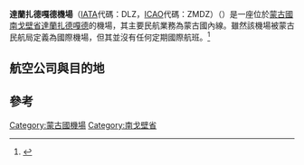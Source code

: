 {{Infobox Airport 
| name         = 達蘭扎德嘎德機場<br>{{lang|mn|<small>Гурван Сайхан нисэх онгоцны буудал</small>}}<br>Dalanzadgad Airport
| nativename   =
| nativename-a = 
| nativename-r =
| image        = Dalanzadgad Airport.JPG
| image-width  = 250px
| caption      = 
| IATA         = DLZ
| ICAO         = ZMDZ
| type         = 軍民共用
| owner        = 
| operator     = 蒙古民用航空局
| city-served  = [[蒙古国|蒙古国]][[達蘭扎德嘎德|達蘭扎德嘎德]]
| location     =
| metric-elev  = y
| elevation-m  = 1,460
| coordinates  =
| website      = 
| pushpin_map            = Mongolia
| pushpin_label          = '''DLZ'''
| pushpin_map_caption    = 機場在蒙古國的位置
| pushpin_label_position = top
| latd =  43 | latm = 36 | lats = 31 | latNS = N
| longd= 104 | longm= 22 | longs= 01 | longEW= E
| coordinates_region     = MN-053
| metric-rwy   = y
| r1-number    = 03/21
| r1-length-m  = 2,300
| r1-surface   = [[沥青|沥青]]
| stat-year    = 2010 DLZ
| stat1-header = 旅客流量
| stat1-data   = 17600 
| footnotes    = 資料來源：蒙古民航局<ref>{{cite web|url=http://www.mcaa.gov.mn/index.php/page/28|title=Монголын иргэний нисэхийн статистикийн эмхтгэл 2010|publisher=Civil Aviation Administration of Mongolia|access-date=2013-06-25|archive-url=https://www.webcitation.org/68o4HLnab?url=http://www.mcaa.gov.mn/index.php/page/28|archive-date=2012-06-30|dead-url=yes}}</ref>, GCM<ref name="GCM">{{GCM|DLZ}}</ref>, STV
}}
'''達蘭扎德嘎德機場'''（[[IATA|IATA]]代碼：DLZ，[[ICAO|ICAO]]代碼：ZMDZ）（{{lang-mn|Гурван Сайхан нисэх онгоцны буудал}}）是一座位於[[蒙古國|蒙古國]][[南戈壁省|南戈壁省]][[達蘭扎德嘎德|達蘭扎德嘎德]]的機場，其主要民航業務為蒙古國內線。雖然該機場被蒙古民航局定義為國際機場，但其並沒有任何定期國際航班。<ref name="lonely planet">{{cite book|last=Kohn|first=Micheael|title=Mongolia|url=https://archive.org/details/mongolia00kohn|year=2008|publisher=Lonely Planet|isbn=978-1-74104-578-9|pages=[https://archive.org/details/mongolia00kohn/page/206 206]}}</ref>

==航空公司與目的地==
{{airport-dest-list
|{{nowrap|{{flagicon|Mongolia}} [[蒙古民用航空|蒙古民用航空]]}} | [[成吉思汗国际机场|乌兰巴托]]
|{{flagicon|Mongolia}} [[伊斯尼斯航空|伊斯尼斯航空]] | [[成吉思汗国际机场|乌兰巴托]]
}}

==參考==
{{reflist}}

{{蒙古机场}}
{{機場小作品}}
{{蒙古小作品}}

[[Category:蒙古國機場|Category:蒙古國機場]]
[[Category:南戈壁省|Category:南戈壁省]]